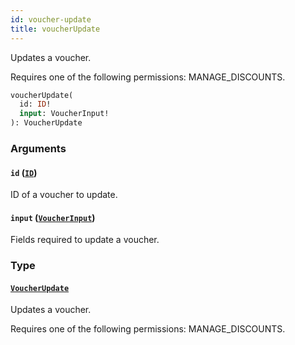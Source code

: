```yaml
---
id: voucher-update
title: voucherUpdate
---
```



Updates a voucher. 

Requires one of the following permissions: MANAGE_DISCOUNTS.

```graphql
voucherUpdate(
  id: ID!
  input: VoucherInput!
): VoucherUpdate
```


### Arguments

#### `id` ([`ID`](../../../developer/api-reference/scalars/id))

ID of a voucher to update.


#### `input` ([`VoucherInput`](../../../developer/api-reference/inputs/voucher-input))

Fields required to update a voucher.


### Type

#### [`VoucherUpdate`](../../../developer/api-reference/objects/voucher-update) 

Updates a voucher. 

Requires one of the following permissions: MANAGE_DISCOUNTS.




